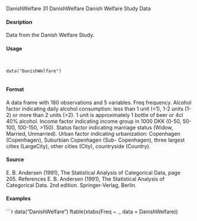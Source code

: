 
DanishWelfare 31
DanishWelfare Danish Welfare Study Data

#### Desription

Data from the Danish Welfare Study.

#### Usage
<pre><code>

data("DanishWelfare")

</code></pre>
#### Format 

A data frame with 180 observations and 5 variables.
Freq frequency.
Alcohol factor indicating daily alcohol consumption: less than 1 unit (<1), 1-2 units (1-2) or more
than 2 units (>2). 1 unit is approximately 1 bottle of beer or 4cl 40% alcohol.
Income factor indicating income group in 1000 DKK (0-50, 50-100, 100-150, >150).
Status factor indicating marriage status (Widow, Married, Unmarried).
Urban factor indicating urbanization: Copenhagen (Copenhagen), Suburbian Copenhagen (Sub-
Copenhagen), three largest cities (LargeCity), other cities (City), countryside (Country).

#### Source
E. B. Andersen (1991), The Statistical Analysis of Categorical Data, page 205.
References
E. B. Andersen (1991), The Statistical Analysis of Categorical Data. 2nd edition. Springer-Verlag,
Berlin.

#### Examples
```r

data("DanishWelfare")
ftable(xtabs(Freq ~ ., data = DanishWelfare))
